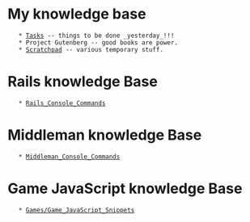 = My knowledge base =
    * [[Tasks]] -- things to be done _yesterday_!!!
    * Project Gutenberg -- good books are power.
    * [[Scratchpad]] -- various temporary stuff.

= Rails knowledge Base =
    * [[Rails_Console_Commands]]

= Middleman knowledge Base =
    * [[Middleman_Console_Commands]]

= Game JavaScript knowledge Base =
    * [[Games/Game_JavaScript_Snippets]]

